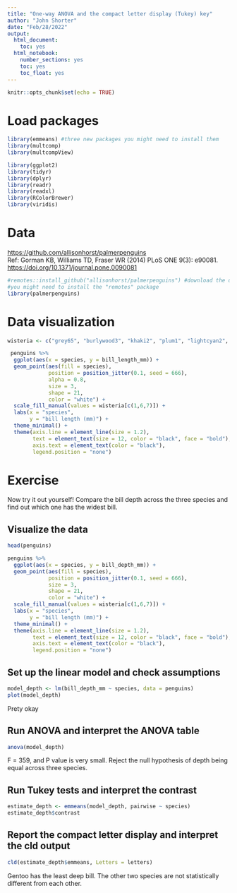 ```yaml
---
title: "One-way ANOVA and the compact letter display (Tukey) key"
author: "John Shorter"
date: "Feb/28/2022"
output:
  html_document:
    toc: yes  
  html_notebook:   
    number_sections: yes    
    toc: yes  
    toc_float: yes  
---
```


```r
knitr::opts_chunk$set(echo = TRUE)
```

# Load packages

```r
library(emmeans) #three new packages you might need to install them 
library(multcomp)
library(multcompView)

library(ggplot2) 
library(tidyr)
library(dplyr)
library(readr)
library(readxl)
library(RColorBrewer)
library(viridis)
```

# Data

<https://github.com/allisonhorst/palmerpenguins>\
Ref: Gorman KB, Williams TD, Fraser WR (2014) PLoS ONE 9(3): e90081. <https://doi.org/10.1371/journal.pone.0090081>

```r
#remotes::install_github("allisonhorst/palmerpenguins") #download the data from Github.
#you might need to install the "remotes" package
library(palmerpenguins)
```

# Data visualization

```r
wisteria <- c("grey65", "burlywood3", "khaki2", "plum1", "lightcyan2", "cornflowerblue", "slateblue3")

 penguins %>% 
  ggplot(aes(x = species, y = bill_length_mm)) + 
  geom_point(aes(fill = species),
             position = position_jitter(0.1, seed = 666),
             alpha = 0.8,
             size = 3,
             shape = 21,
             color = "white") +
  scale_fill_manual(values = wisteria[c(1,6,7)]) +
  labs(x = "species", 
       y = "bill length (mm)") +
  theme_minimal() +
  theme(axis.line = element_line(size = 1.2),
        text = element_text(size = 12, color = "black", face = "bold"),
        axis.text = element_text(color = "black"),
        legend.position = "none")
```

# Exercise

Now try it out yourself! Compare the bill depth across the three species and find out which one has the widest bill.

## Visualize the data

```r
head(penguins)
```

```r
penguins %>% 
  ggplot(aes(x = species, y = bill_depth_mm)) + 
  geom_point(aes(fill = species),
             position = position_jitter(0.1, seed = 666),
             size = 3,
             shape = 21,
             color = "white") +
  scale_fill_manual(values = wisteria[c(1,6,7)]) +
  labs(x = "species", 
       y = "bill length (mm)") +
  theme_minimal() +
  theme(axis.line = element_line(size = 1.2),
        text = element_text(size = 12, color = "black", face = "bold"),
        axis.text = element_text(color = "black"),
        legend.position = "none")
```

## Set up the linear model and check assumptions

```r
model_depth <- lm(bill_depth_mm ~ species, data = penguins)
plot(model_depth)
```

Prety okay

## Run ANOVA and interpret the ANOVA table

```r
anova(model_depth)
```

F = 359, and P value is very small. Reject the null hypothesis of depth being equal across three species.

## Run Tukey tests and interpret the contrast

```r
estimate_depth <- emmeans(model_depth, pairwise ~ species)
estimate_depth$contrast
```

## Report the compact letter display and interpret the cld output

```r
cld(estimate_depth$emmeans, Letters = letters)
```

Gentoo has the least deep bill.
The other two species are not statistically different from each other.
